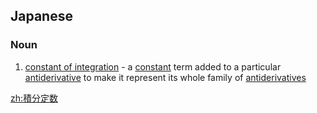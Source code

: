 ==Japanese==
{{ja-kanjitab|せき|ぶん|てい|すう}}

===Noun===
{{ja-noun|せきぶん ていすう}}

# {{lb|ja|calculus|sort=せきぶんていすう}} [[constant of integration]] - a [[constant]] term added to a particular [[antiderivative]] to make it represent its whole family of [[antiderivative]]s

[[zh:積分定数]]